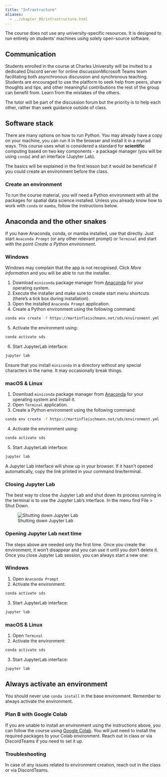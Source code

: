 ```yaml
---
title: "Infrastructure"
aliases:
  - ../chapter_00/infrastructure.html
---
```


The course does not use any university-specific resources. It is designed to run entirely
on students' machines using solely open-source software.

## Communication

Students enrolled in the course at Charles University will be invited to a dedicated
[Discord server for online discussion]{.content-visible when-profile='sds4sg'}[Microsoft Teams team facilitating both asynchronous discussion and synchronous teaching]{.content-visible when-profile='micro'}. Students are encouraged to use the platform to seek
help from peers, share thoughts and tips, and other meaningful contributions the rest of the
group can benefit from. Learn from the mistakes of the others.

The tutor will be part of the discussion forum but the priority is to help each other,
rather than seek guidance outside of class.

## Software stack

There are many options on how to run Python. You may already have a copy on your machine,
you can run it in the browser and install it in a myriad ways. This course uses
what is considered a standard for **scientific** computing based on two key components -
a package manager (you will be using `conda`) and an interface (Jupyter Lab).

The basics will be explained in the first lesson but it would be beneficial if you could create
an environment before the class.

### Create an environment

To run the course material, you will need a Python environment with all the packages for
spatial data science installed. Unless you already know how to work with `conda` or `mamba`,
follow the instructions below.

::: {.callout-important}
# Anaconda and the other snakes

If you have Anaconda, conda, or mamba installed, use that directly. Just start `Anaconda Prompt` (or any other relevant prompt) or `Terminal` and start with the point _Create a Python environment_.
:::

::: {.panel-tabset}

### Windows

::: {.callout-caution}
Windows may complain that the app is not recognised. Click _More information_ and you will be able to run the installer.
:::

1. Download `miniconda` package manager from [Anaconda](https://docs.anaconda.com/miniconda/miniconda-install/){.external target="_blank"} for your operating system.
2. Execute the installer and make sure to create start menu shortcuts (there's a tick box during installation).
3. Open the installed `Anaconda Prompt` application.
4. Create a Python environment using the following command:

```sh
conda env create -f https://martinfleischmann.net/sds/environment.yml
```

5. Activate the environment using:

```sh
conda activate sds
```

6. Start JupyterLab interface:

```sh
jupyter lab
```

::: {.callout-important}
Ensure that you install `miniconda` in a directory without any special characters in the name. It may occasionally break things.
:::

### macOS & Linux

1. Download `miniconda` package manager from [Anaconda](https://docs.anaconda.com/miniconda/miniconda-install/){.external target="_blank"} for your operating system and install it.
2. Open `Terminal` application.
3. Create a Python environment using the following command:

```sh
conda env create -f https://martinfleischmann.net/sds/environment.yml
```

4. Activate the environment using:

```sh
conda activate sds
```

5. Start JupyterLab interface:

```sh
jupyter lab
```
:::

A Jupyter Lab interface will show up in your browser. If it hasn't opened automatically, copy the link printed in your command line/terminal.

### Closing Jupyter Lab

The best way to close the Jupyter Lab and shut down its process running in the terminal is to use the Jupyter Lab's interface. In the menu find [File]{.keystroke} > [Shut Down]{.keystroke}.

![Shutting down Jupyter Lab](../_assets/figures/introduction/shut_down.png)

### Opening Jupyter Lab next time

The steps above are needed only the first time. Once you create the environment, it won't disappear and you can use it until you don't delete it. Once you close Jupyter Lab session, you can always start a new one:

::: {.panel-tabset}
### Windows

1. Open `Anaconda Prompt`
2. Activate the environment:

```sh
conda activate sds
```

3. Start JupyterLab interface:

```sh
jupyter lab
```

### macOS & Linux

1. Open `Terminal`
2. Activate the environment:

```sh
conda activate sds
```

3. Start JupyterLab interface:

```sh
jupyter lab
```

:::

::: {.callout-important}
# Always activate an environment

You should never use `conda install` in the base environment. Remember to always activate the environment.
:::

### Plan B with Google Colab

If you are unable to install an environment using the instructions above, you can follow
the course using [Google Colab](https://colab.research.google.com). You will just need to install the required packages to
your Colab environment. Reach out in class or via [Discord]{.content-visible when-profile='sds4sg'}[Teams]{.content-visible when-profile='micro'} if you need to set it up.

### Troubleshooting

In case of any issues related to environment creation, reach out in the class or via [Discord]{.content-visible when-profile='sds4sg'}[Teams]{.content-visible when-profile='micro'}.